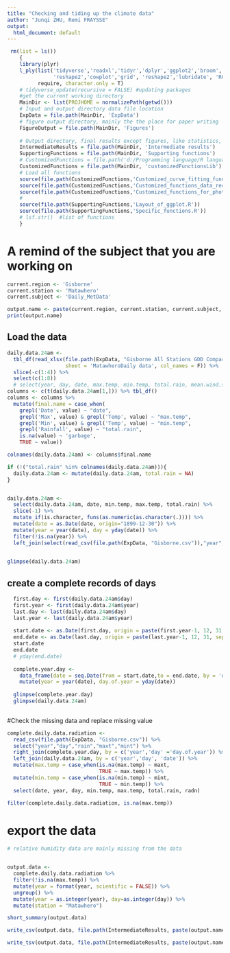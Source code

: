 ```yaml
---
title: "Checking and tiding up the climate data"
author: "Junqi ZHU, Remi FRAYSSE"
output:
  html_document: default
---
```


```r
 rm(list = ls())
    {
    library(plyr)
    l_ply(list('tidyverse','readxl','tidyr','dplyr','ggplot2','broom','ggthemes','plotly','purrr',
               'reshape2','cowplot','grid', 'reshape2','lubridate', 'RColorBrewer', 'datacheck'), 
          require, character.only = T)
    # tidyverse_update(recursive = FALSE) #updating packages
    #get the current working directory
    MainDir <- list(PROJHOME = normalizePath(getwd()))
    # Input and output directory data file location
    ExpData = file.path(MainDir, 'ExpData')
    # figure output directory, mainly the the place for paper writing 
    FigureOutput = file.path(MainDir, 'Figures')
    
    # Output directory, final results except figures, like statistics, and intermediate data set
    IntermediateResults = file.path(MainDir, 'Intermediate results')  
    SupportingFunctions = file.path(MainDir, 'Supporting functions')
    # CustomizedFunctions = file.path('d:/Programming language/R language/Customized function library/')
    CustomizedFunctions = file.path(MainDir, 'customizedFunctionsLib')
    # Load all functions
    source(file.path(CustomizedFunctions,'Customized_curve_fitting_functions.R'))
    source(file.path(CustomizedFunctions,'Customized_functions_data_reconstruction.R'))
    source(file.path(CustomizedFunctions,'Customized_functions_for_photosynthesis.R'))
    # 
    source(file.path(SupportingFunctions,'Layout_of_ggplot.R'))
    source(file.path(SupportingFunctions,'Specific_functions.R'))
    # lsf.str()  #list of functions
    } 
```

# A remind of the subject that you are working on
```r
current.region <- 'Gisborne'
current.station <- 'Matawhero'
current.subject <- 'Daily_MetData'

output.name <- paste(current.region, current.station, current.subject, sep = '_')
print(output.name)

```

## Load the data
```r

daily.data.24am <- 
  tbl_df(read_xlsx(file.path(ExpData, "Gisborne All Stations GDD Comparison.xlsx"), 
                   sheet = 'MatawheroDaily data', col_names = F)) %>% 
  slice(-c(1:4)) %>% 
  select(c(1:8))
  # select(year, day, date, max.temp, min.temp, total.rain, mean.wind.speed)
columns <- c(t(daily.data.24am[1,])) %>% tbl_df()
columns <- columns %>% 
  mutate(final.name = case_when(
    grepl('Date', value) ~ "date",
    grepl('Max', value) & grepl('Temp', value) ~ "max.temp",
    grepl('Min', value) & grepl('Temp', value) ~ "min.temp",
    grepl('Rainfall', value) ~ "total.rain",
    is.na(value) ~ 'garbage',
    TRUE ~ value))

colnames(daily.data.24am) <- columns$final.name

if (!("total.rain" %in% colnames(daily.data.24am))){
  daily.data.24am <- mutate(daily.data.24am, total.rain = NA)
}


daily.data.24am <- 
  select(daily.data.24am, date, min.temp, max.temp, total.rain) %>% 
  slice(-1) %>% 
  mutate_if(is.character, funs(as.numeric(as.character(.)))) %>% 
  mutate(date = as.Date(date, origin="1899-12-30")) %>% 
  mutate(year = year(date), day = yday(date)) %>% 
  filter(!is.na(year)) %>% 
  left_join(select(read_csv(file.path(ExpData, "Gisborne.csv")),"year","day", "radn"), by = c('year','day'))
  

glimpse(daily.data.24am)

```

## create a complete records of days
```r
  first.day <- first(daily.data.24am$day)
  first.year <- first(daily.data.24am$year)
  last.day <- last(daily.data.24am$day)
  last.year <- last(daily.data.24am$year)
  
  start.date <- as.Date(first.day, origin = paste(first.year-1, 12, 31, sep = '-'))
  end.date <- as.Date(last.day, origin = paste(last.year-1, 12, 31, sep = '-'))
  start.date
  end.date
  # yday(end.date)
  
  complete.year.day <- 
    data_frame(date = seq.Date(from = start.date,to = end.date, by = 'day')) %>% 
    mutate(year = year(date), day.of.year = yday(date))
  
  glimpse(complete.year.day)
  glimpse(daily.data.24am)
  
```

#Check the missing data and replace missing value
```r

complete.daily.data.radiation <-
  read_csv(file.path(ExpData, "Gisborne.csv")) %>% 
  select("year","day","rain","maxt","mint") %>% 
  right_join(complete.year.day, by = c('year','day' ='day.of.year')) %>% 
  left_join(daily.data.24am, by = c('year','day', 'date')) %>% 
  mutate(max.temp = case_when(is.na(max.temp) ~ maxt,
                              TRUE ~ max.temp)) %>% 
  mutate(min.temp = case_when(is.na(min.temp) ~ mint,
                              TRUE ~ min.temp)) %>%
  select(date, year, day, min.temp, max.temp, total.rain, radn)

filter(complete.daily.data.radiation, is.na(max.temp))

```


# export the data
```r
# relative humidity data are mainly missing from the data


output.data <- 
  complete.daily.data.radiation %>% 
  filter(!is.na(max.temp)) %>% 
  mutate(year = format(year, scientific = FALSE)) %>% 
  ungroup() %>% 
  mutate(year = as.integer(year), day=as.integer(day)) %>%
  mutate(station = "Matawhero")

short_summary(output.data)

write_csv(output.data, file.path(IntermediateResults, paste(output.name, ".csv", sep = '')))

write_tsv(output.data, file.path(IntermediateResults, paste(output.name, ".met", sep = '')))
```





















